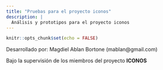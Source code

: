 ```yaml
---
title: "Pruebas para el proyecto iconos"
description: |
  Análisis y prototipos para el proyecto iconos
---
```


```r
knitr::opts_chunk$set(echo = FALSE)
```

Desarrollado por:
  Magdiel Ablan Bortone (mablan@gmail.com)

Bajo la supervisión de los miembros del proyecto **ICONOS**